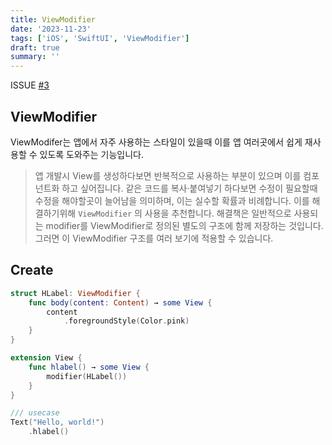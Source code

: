 ```yaml
---
title: ViewModifier 
date: '2023-11-23'
tags: ['iOS', 'SwiftUI', 'ViewModifier']
draft: true
summary: ''
---
```


<span class="issue">ISSUE [#3](https://github.com/o-henry/lee/issues/3)</span>

## ViewModifier

ViewModifer는 앱에서 자주 사용하는 스타일이 있을때 이를 앱 여러곳에서 쉽게 재사용할 수 있도록 도와주는 기능입니다.
> 앱 개발시 View를 생성하다보면 반복적으로 사용하는 부분이 있으며 이를 컴포넌트화 하고 싶어집니다.
같은 코드를 복사·붙여넣기 하다보면 수정이 필요할때 수정을 해야할곳이 늘어남을 의미하며, 이는 실수할 확률과 비례합니다. 이를 해결하기위해
`ViewModifier` 의 사용을 추천합니다. 해결책은 일반적으로 사용되는 modifier를 ViewModifier로 정의된 별도의 구조에 함께 저장하는 것입니다. 그러면 이 ViewModifier 구조를 여러 보기에 적용할 수 있습니다. 

## Create

```swift
struct HLabel: ViewModifier { 
    func body(content: Content) → some View { 
        content
            .foregroundStyle(Color.pink)
    }
}

extension View { 
    func hlabel() → some View { 
        modifier(HLabel())
    }
}

/// usecase
Text("Hello, world!")
    .hlabel()
```